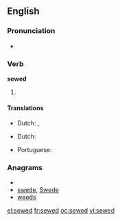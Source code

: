 ==English==

===Pronunciation===
* {{a|US}} {{IPA|/'səʊd/}}

===Verb===
'''sewed'''

# {{past of| to [[sew]]}}

====Translations====
{{trans-top|past tense of sow}}
* Dutch: {{t-|nl|naaide}}, {{t-|nl|naaiden}}
{{trans-mid}}
{{trans-bottom}}
{{trans-top|past tense of sow}}
* Dutch: {{t+|nl|genaaid}}
{{trans-mid}}
* Portuguese: {{t+|pt|cosido}}
{{trans-bottom}}

===Anagrams===
* {{alphagram|deesw}}
* [[swede#English|swede]], [[Swede#English|Swede]]
* [[weeds#English|weeds]]

[[el:sewed]]
[[fr:sewed]]
[[oc:sewed]]
[[vi:sewed]]